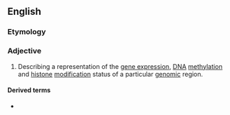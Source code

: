 ==English==

===Etymology===
{{suffix|epigenome|ic|lang=en}}

===Adjective===
{{en-adj|-}}

# {{label|en|genetics}} Describing a representation of the [[gene expression]], [[DNA]] [[methylation]] and [[histone]] [[modification]] status of a particular [[genomic]] region.

====Derived terms====
* {{l|en|epigenomic map}}